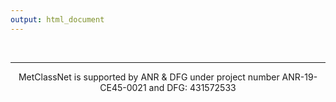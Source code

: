 ```yaml
---
output: html_document
---
```

&nbsp;
<hr />
<p style="text-align: center;">MetClassNet is supported by ANR & DFG under project number ANR-19-CE45-0021 and DFG: 431572533</p>
&nbsp;

